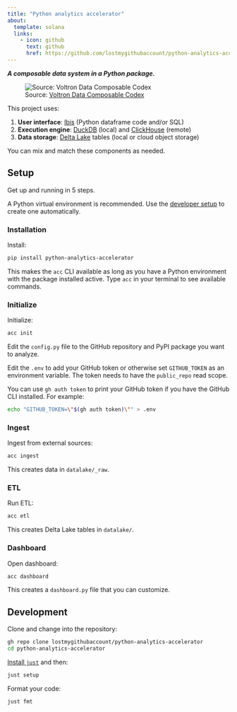 ```yaml
---
title: "Python analytics accelerator"
about:
  template: solana
  links:
    - icon: github
      text: github
      href: https://github.com/lostmygithubaccount/python-analytics-accelerator
---
```


***A composable data system in a Python package.***

![Source: [Voltron Data Composable Codex](https://voltrondata.com/codex)](img/layers.png)

This project uses:

1. **User interface**: [Ibis](https://github.com/ibis-project/ibis) (Python dataframe code and/or SQL)
2. **Execution engine**: [DuckDB](https://github.com/duckdb/duckdb) (local) and [ClickHouse](https://github.com/clickhouse/clickhouse) (remote)
3. **Data storage**: [Delta Lake](https://github.com/delta-io/delta) tables (local or cloud object storage)

You can mix and match these components as needed.

## Setup

Get up and running in 5 steps.

::: {.callout-caution}
A Python virtual environment is recommended. Use the [developer setup](#development) to create one automatically.
:::

### Installation

Install:

```bash
pip install python-analytics-accelerator
```

::: {.callout-tip}
This makes the `acc` CLI available as long as you have a Python environment with the package installed active. Type `acc` in your terminal to see available commands.
:::

### Initialize

Initialize:

```bash
acc init
```

::: {.callout-tip}
Edit the `config.py` file to the GitHub repository and PyPI package you want to analyze.
:::

::: {.callout-important}
Edit the `.env` to add your GitHub token or otherwise set `GITHUB_TOKEN` as an environment variable. The token needs to have the `public_repo` read scope.

You can use `gh auth token` to print your GitHub token if you have the GitHub CLI installed. For example:

```bash
echo "GITHUB_TOKEN=\"$(gh auth token)\"" > .env
```
:::

### Ingest

Ingest from external sources:

```bash
acc ingest
```

::: {.callout-tip}
This creates data in `datalake/_raw`.
:::

### ETL

Run ETL:

```bash
acc etl
```

::: {.callout-tip}
This creates Delta Lake tables in `datalake/`.
:::

### Dashboard

Open dashboard:

```bash
acc dashboard
```

::: {.callout-tip}
This creates a `dashboard.py` file that you can customize.
:::

## Development

Clone and change into the repository:

```bash
gh repo clone lostmygithubaccount/python-analytics-accelerator
cd python-analytics-accelerator
```

[Install `just`](https://github.com/casey/just) and then:

```bash
just setup
```

Format your code:

```bash
just fmt
```
